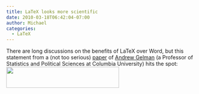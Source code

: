 ```yaml
---
title: LaTeX looks more scientific
date: 2010-03-18T06:42:04-07:00
author: Michael
categories:
  - LaTeX
---
```

There are long discussions on the benefits of LaTeX over Word, but this statement from a (not too serious) [paper](http://www.stat.columbia.edu/~gelman/research/unpublished/zombies.pdf) of [Andrew Gelman](http://www.stat.columbia.edu/~gelman/) (a Professor of Statistics and Political Sciences at Columbia University) hits the spot: [<img src="2010/03/Screen-shot-2010-03-18-at-2.29.06-PM1-300x56.png" alt="" title="Screen shot 2010-03-18 at 2.29.06 PM" width="300" height="56" class="alignleft size-medium wp-image-99" srcset="2010/03/Screen-shot-2010-03-18-at-2.29.06-PM1-300x56.png 300w, 2010/03/Screen-shot-2010-03-18-at-2.29.06-PM1.png 674w" sizes="(max-width: 300px) 100vw, 300px" />](2010/03/Screen-shot-2010-03-18-at-2.29.06-PM1.png)
